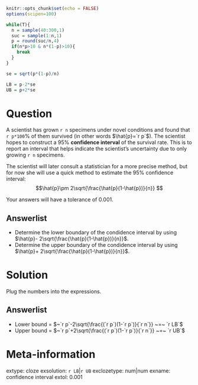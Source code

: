 ```r
knitr::opts_chunk$set(echo = FALSE)
options(scipen=100)

while(T){
  n = sample(40:300,1)
  suc = sample(1:n,1)
  p = round(suc/n,4)
  if(n*p>10 & n*(1-p)>10){
    break
  }
}

se = sqrt(p*(1-p)/n)

LB = p-2*se
UB = p+2*se
```

Question
========

A scientist has grown `r n` specimens under novel conditions and found that `r p*100`% of them survived (in other words $\hat{p}=`r p`$). The scientist hopes to construct a 95% **confidence interval** of the survival rate. This is to report an interval that helps indicate the scientist's uncertainty due to only growing `r n` specimens.

The scientist will later consult a statistician for a more precise method, but for now she will use a quick method to estimate the 95% confidence interval:
$$\hat{p}\pm 2\sqrt{\frac{\hat{p}(1-\hat{p})}{n}} $$

Your answers will have a tolerance of 0.001.

Answerlist
--------
* Determine the lower boundary of the condidence interval by using $\hat{p}- 2\sqrt{\frac{\hat{p}(1-\hat{p})}{n}}$.
* Determine the upper boundary of the condidence interval by using $\hat{p}+ 2\sqrt{\frac{\hat{p}(1-\hat{p})}{n}}$.


Solution
========

Plug the numbers into the expressions.

Answerlist
--------
* Lower bound = $~`r p`-2\sqrt{\frac{(`r p`)(1-`r p`)}{`r n`}} ~=~ `r LB`$
* Upper bound = $~`r p`+2\sqrt{\frac{(`r p`)(1-`r p`)}{`r n`}} ~=~ `r UB`$


Meta-information
================
extype: cloze
exsolution: `r LB`|`r UB`
exclozetype: num|num
exname: confidence interval
extol: 0.001

